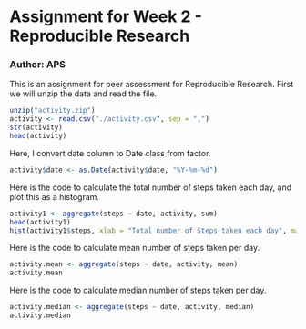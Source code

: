 # Assignment for Week 2 - Reproducible Research
### Author: APS

This is an assignment for peer assessment for Reproducible Research.
First we will unzip the data and read the file.

```r
unzip("activity.zip")
activity <- read.csv("./activity.csv", sep = ",")
str(activity)
head(activity)
```

Here, I convert date column to Date class from factor.

```r
activity$date <- as.Date(activity$date, "%Y-%m-%d")
```

Here is the code to calculate the total number of steps taken each day, and plot this as a histogram.

```r
activity1 <- aggregate(steps ~ date, activity, sum)
head(activity1)
hist(activity1$steps, xlab = "Total number of Steps taken each day", main = "Histogram of total steps")
```

Here is the code to calculate mean number of steps taken per day.

```r
activity.mean <- aggregate(steps ~ date, activity, mean)
activity.mean
```

Here is the code to calculate median number of steps taken per day.

```r
activity.median <- aggregate(steps ~ date, activity, median)
activity.median
```
